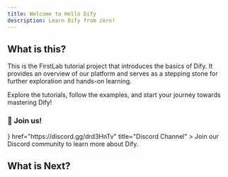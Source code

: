 ```yaml
---
title: Welcome to Hello Dify
description: Learn Dify from zero!
---
```


## What is this?

This is the FirstLab tutorial project that introduces the basics of Dify. It provides an overview of our platform and serves as a stepping stone for further exploration and hands-on learning. 

Explore the tutorials, follow the examples, and start your journey towards mastering Dify!

### 👋 Join us!

<Cards>
  <Card 
    icon={<i className="ri-discord-fill ri-lg" />} 
    href="https://discord.gg/drd3HnTv" 
    title="Discord Channel"
  >
    Join our Discord community to learn more about Dify.
  </Card>
</Cards>

## What is Next?

<Cards>
  <Card title="Start learning plugin development" href="./docs/plugin" />
</Cards>
